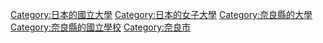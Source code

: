 {{catmore}}
[[Category:日本的國立大學|Category:日本的國立大學]]
[[Category:日本的女子大學|Category:日本的女子大學]]
[[Category:奈良縣的大學|Category:奈良縣的大學]]
[[Category:奈良縣的國立學校|Category:奈良縣的國立學校]]
[[Category:奈良市|Category:奈良市]]